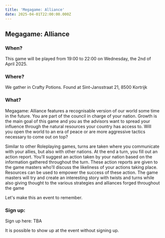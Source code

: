 ```yaml
---
title: 'Megagame: Alliance'
date: 2025-04-01T22:00:00.000Z
---
```


## Megagame: Alliance

### When?

This game will be played from 19:00 to 22:00 on Wednesday, the 2nd of April 2025.

### Where?

We gather in Crafty Potions. Found at Sint-Jansstraat 21, 8500 Kortrijk

### What?

Megagame: Alliance features a recognisable version of our world some time in the future. You are part of the council in charge of your nation. Growth is the main goal of this game and you as the advisors want to spread your influence through the natural resources your country has access to. Will you open the world to an era of peace or are more aggressive tactics necessary to come out on top?

Similar to other Roleplaying games, turns are taken where you communicate with your allies, but also with other nations. At the end a turn, you fill out an action report. You'll suggest an action taken by your nation based on the information gathered throughout the turn. These action reports are given to the game masters who'll discuss the likeliness of your actions taking place. Resources can be used to empower the success of these action. The game masters will try and create an interesting story with twists and turns while also giving thought to the various strategies and alliances forged throughout the game

Let's make this an event to remember.

### Sign up:

Sign up here: TBA

It is possible to show up at the event without signing up.
